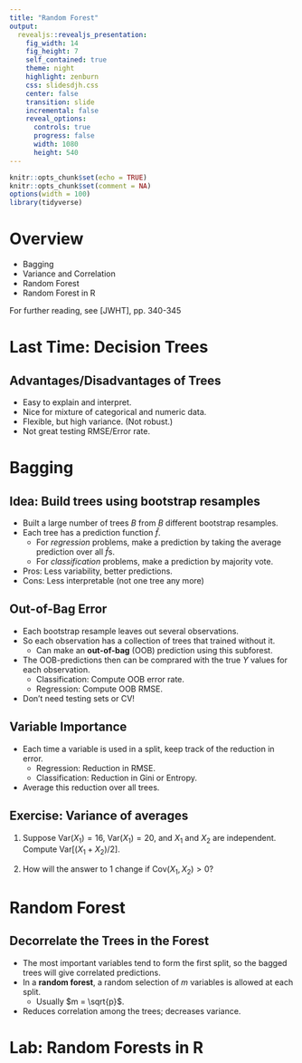 ```yaml
---
title: "Random Forest"
output: 
  revealjs::revealjs_presentation:
    fig_width: 14 
    fig_height: 7
    self_contained: true
    theme: night
    highlight: zenburn
    css: slidesdjh.css
    center: false
    transition: slide
    incremental: false
    reveal_options:
      controls: true
      progress: false
      width: 1080
      height: 540
---
```


```r
knitr::opts_chunk$set(echo = TRUE)
knitr::opts_chunk$set(comment = NA)
options(width = 100)
library(tidyverse)
```


# Overview

- Bagging
- Variance and Correlation
- Random Forest
- Random Forest in R

For further reading, see [JWHT], pp. 340-345

# Last Time: Decision Trees

## {data-background-image="images/dt4.png" data-background-size="contain"}

## {data-background-image="images/dt6.png" data-background-size="contain"}

## Advantages/Disadvantages of Trees

- Easy to explain and interpret.
- Nice for mixture of categorical and numeric data.
- Flexible, but high variance. (Not robust.)
- Not great testing RMSE/Error rate.

# Bagging

## Idea: Build trees using bootstrap resamples

- Built a large number of trees $B$ from $B$ different bootstrap resamples.
- Each tree has a prediction function $\hat{f}$.
    - For *regression* problems, make a prediction by taking the average prediction over all $\hat{f}$s.
    - For *classification* problems, make a prediction by majority vote.
- Pros: Less variability, better predictions.
- Cons: Less interpretable (not one tree any more)

## Out-of-Bag Error

- Each bootstrap resample leaves out several observations.
- So each observation has a collection of trees that trained without it.
    - Can make an **out-of-bag** (OOB) prediction using this subforest.
- The OOB-predictions then can be comprared with the true $Y$ values for each observation.
    - Classification: Compute OOB error rate.
    - Regression: Compute OOB RMSE.
- Don't need testing sets or CV!

## Variable Importance

- Each time a variable is used in a split, keep track of the reduction in error.
    - Regression: Reduction in RMSE.
    - Classification: Reduction in Gini or Entropy.
- Average this reduction over all trees.

## Exercise: Variance of averages

1. Suppose $\text{Var}(X_1) = 16$, $\text{Var}(X_1) = 20$, and $X_1$ and $X_2$ are independent. Compute $\text{Var}[(X_1 + X_2)/2]$. 

2. How will the answer to 1 change if $\text{Cov}(X_1, X_2) >0$?

# Random Forest

## Decorrelate the Trees in the Forest

- The most important variables tend to form the first split, so the bagged trees will give correlated predictions.
- In a **random forest**, a random selection of $m$ variables is allowed at each split.
    - Usually $m = \sqrt{p}$.
- Reduces correlation among the trees; decreases variance.

# Lab: Random Forests in R


